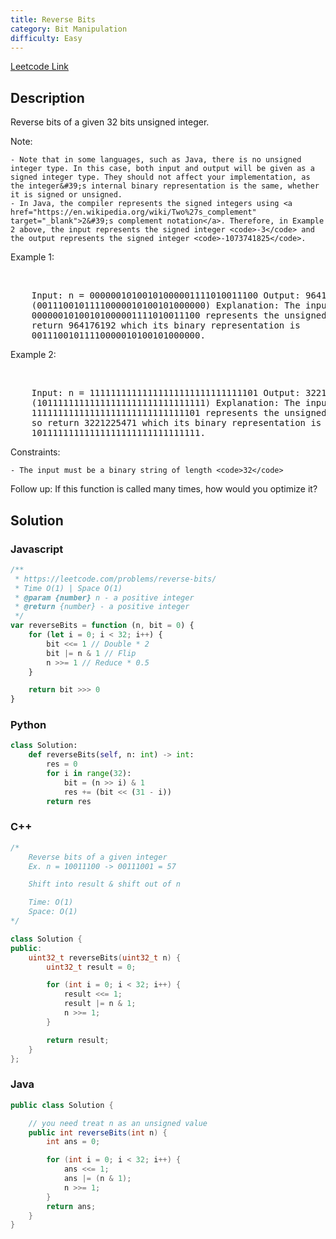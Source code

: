 ```yaml
---
title: Reverse Bits
category: Bit Manipulation
difficulty: Easy
---
```


<Callout>

[Leetcode Link](https://leetcode.com/problems/reverse-bits)

</Callout>

## Description

Reverse bits of a given 32 bits unsigned integer.

Note:

    - Note that in some languages, such as Java, there is no unsigned integer type. In this case, both input and output will be given as a signed integer type. They should not affect your implementation, as the integer&#39;s internal binary representation is the same, whether it is signed or unsigned.
    - In Java, the compiler represents the signed integers using <a href="https://en.wikipedia.org/wiki/Two%27s_complement" target="_blank">2&#39;s complement notation</a>. Therefore, in Example 2 above, the input represents the signed integer <code>-3</code> and the output represents the signed integer <code>-1073741825</code>.

Example 1:

<br />

<pre className="overflow-x-auto">
	Input: n = 00000010100101000001111010011100 Output: 964176192
	(00111001011110000010100101000000) Explanation: The input binary string
	00000010100101000001111010011100 represents the unsigned integer 43261596, so
	return 964176192 which its binary representation is
	00111001011110000010100101000000.
</pre>

Example 2:

<br />

<pre className="overflow-x-auto">
	Input: n = 11111111111111111111111111111101 Output: 3221225471
	(10111111111111111111111111111111) Explanation: The input binary string
	11111111111111111111111111111101 represents the unsigned integer 4294967293,
	so return 3221225471 which its binary representation is
	10111111111111111111111111111111.
</pre>

Constraints:

    - The input must be a binary string of length <code>32</code>

Follow up: If this function is called many times, how would you optimize it?

## Solution

### Javascript

```javascript
/**
 * https://leetcode.com/problems/reverse-bits/
 * Time O(1) | Space O(1)
 * @param {number} n - a positive integer
 * @return {number} - a positive integer
 */
var reverseBits = function (n, bit = 0) {
	for (let i = 0; i < 32; i++) {
		bit <<= 1 // Double * 2
		bit |= n & 1 // Flip
		n >>= 1 // Reduce * 0.5
	}

	return bit >>> 0
}
```

### Python

```python
class Solution:
    def reverseBits(self, n: int) -> int:
        res = 0
        for i in range(32):
            bit = (n >> i) & 1
            res += (bit << (31 - i))
        return res

```

### C++

```cpp
/*
    Reverse bits of a given integer
    Ex. n = 10011100 -> 00111001 = 57

    Shift into result & shift out of n

    Time: O(1)
    Space: O(1)
*/

class Solution {
public:
    uint32_t reverseBits(uint32_t n) {
        uint32_t result = 0;

        for (int i = 0; i < 32; i++) {
            result <<= 1;
            result |= n & 1;
            n >>= 1;
        }

        return result;
    }
};

```

### Java

```java
public class Solution {

    // you need treat n as an unsigned value
    public int reverseBits(int n) {
        int ans = 0;

        for (int i = 0; i < 32; i++) {
            ans <<= 1;
            ans |= (n & 1);
            n >>= 1;
        }
        return ans;
    }
}

```
